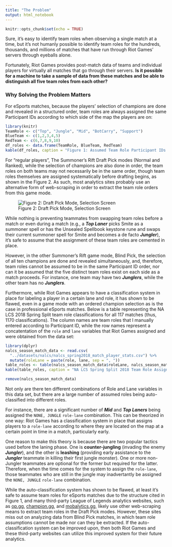 ```yaml
---
title: "The Problem"
output: html_notebook
---
```


```r
knitr::opts_chunk$set(echo = TRUE)
```

Sure, it's easy to identify team roles when observing a single match at a time, but it's not humanly possible to identify team roles for the hundreds, thousands, and millions of matches that have run through Riot Games' servers through eyeballs alone.  

Fortunately, Riot Games provides post-match data of teams and individual players for virtually all matches that go through their servers.  **Is it possible for a machine to take a sample of data from these matches and be able to distinguish all five team roles from each other?**


### Why Solving the Problem Matters

For eSports matches, because the players' selection of champions are done and revealed in a structured order, team roles are always assigned the same Participant IDs according to which side of the map the players are on:


```r
library(knitr)
TeamRole <- c("Top", "Jungle", "Mid", "BotCarry", "Support")
BlueTeam <- c(1,2,3,4,5)
RedTeam <- c(6,7,8,9,10)
df_roles <- data.frame(TeamRole, BlueTeam, RedTeam)
kable(df_roles, caption = "Figure 1: Assumed Team Role Participant IDs -- eSports")
```

For "regular players", The Summoner's Rift Draft Pick modes (Normal and Ranked), while the selection of champions are also done in order, the team roles on both teams may not necessarily be in the same order, though team roles themselves are assigned systematically before drafting begins, as shown in the Figure 2.  As such, most analytics sites probably use an alternative form of web-scraping in order to extract the team role orders from this game mode.

![Figure 2: Draft Pick Mode, Selection Screen](img/draft-pick.png)

While nothing is preventing teammates from swapping team roles before a match or even during a match (e.g., a ***Top Laner*** picks Smite as a summoner spell or has the Unsealed Spellbook keystone rune and swaps their current summoner spell for Smite and becomes a de facto ***Jungler***), it's safe to assume that the assignment of these team roles are cemented in place.

However, in the other Summoner's Rift game mode, Blind Pick, the selection of all ten champions are done and revealed simultaneously, and, therefore, team roles cannot be assumed to be in the same Participant ID order, nor can it be assumed that the five distinct team roles exist on each side as a match proceeds.  For instance, one team may have two ***Junglers***, while the other team has no ***Junglers***.

Furthermore, while Riot Games appears to have a classification system in place for labeling a player in a certain lane and role, it has shown to be flawed, even in a game mode with an ordered champion selection as is the case in professional eSports matches.  Below is a table representing the NA LCS 2018 Spring Split team role classifications for all 117 matches (thus, 1170 classifications).  The column names are team roles that I manually entered according to Participant ID, while the row names represent a concatentation of the ```role``` and ```lane``` variables that Riot Games assigned and were obtained from the data set:


```r
library(dplyr)
nalcs_season_match_data <- read.csv(
  "../datasets/nalcs/nalcs_spring2018_match_player_stats.csv") %>% 
  mutate(roleLane = paste(role, lane, sep = ", "))
table_roles <- table(nalcs_season_match_data$roleLane, nalcs_season_match_data$teamRole)
kable(table_roles, caption = "NA LCS Spring Split 2018 Team Role Assignments -- Predicted Roles (Rows) vs. Actual Roles (Columns)")
```
```r
remove(nalcs_season_match_data)
```

Not only are there ten different combinations of Role and Lane variables in this data set, but there are a large number of assumed roles being auto-classified into different roles.  

For instance, there are a significant number of ***Mid*** and ***Top Laners*** being assigned the ```NONE, JUNGLE``` ```role-lane``` combination.  This can be theorized in one way: Riot Games has a classification system in place that assigns players to a ```role-lane``` according to where they are located on the map at a certain point in time in a match, particularly early.   

One reason to make this theory is because there are two popular tactics used before the laning phase.  One is **counter-jungling** (invading the enemy ***Jungler***), and the other is **leashing** (providing early assistance to the ***Jungler*** teammate in killing their first jungle monster).  One or more non-Jungler teammates are optional for the former but required for the latter.  Therefore, when the time comes for the system to assign the ```role-lane```, those teammates who are still in the jungle may inadvertantly be assigned the ```NONE, JUNGLE``` ```role-lane``` combination.

While the auto-classification system has shown to be flawed, at least it's safe to assume team roles for eSports matches due to the structure cited in Figure 1, and many third-party League of Legends analytics websites, such as [op.gg](http://na.op.gg), [champion.gg](https://champion.gg), and [mobalytics.gg](https://mobalytics.gg), likely use other web-scraping means to extract team roles in the Draft Pick modes.  However, these sites miss out on analyzing data from Blind Pick matches, in which team role assumptions cannot be made nor can they be extracted.  If the auto-classification system can be improved upon, then both Riot Games and these third-party websites can utilize this improved system for their future analytics.